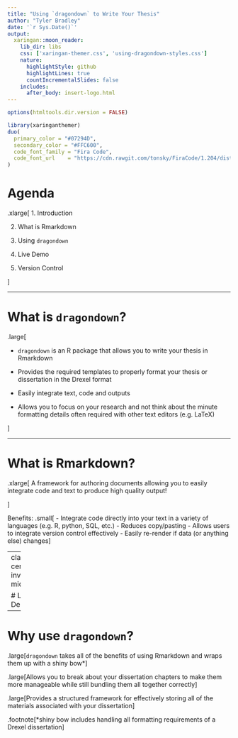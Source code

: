 ```yaml
---
title: "Using `dragondown` to Write Your Thesis"
author: "Tyler Bradley"
date: '`r Sys.Date()`'
output:
  xaringan::moon_reader:
    lib_dir: libs
    css: ['xaringan-themer.css', 'using-dragondown-styles.css']
    nature:
      highlightStyle: github
      highlightLines: true
      countIncrementalSlides: false
    includes:
      after_body: insert-logo.html
---
```




```r
options(htmltools.dir.version = FALSE)
```

```r
library(xaringanthemer)
duo(
  primary_color = "#07294D", 
  secondary_color = "#FFC600",
  code_font_family = "Fira Code",
  code_font_url    = "https://cdn.rawgit.com/tonsky/FiraCode/1.204/distr/fira_code.css"
)
```

# Agenda

.xlarge[
  1. Introduction
  
2. What is Rmarkdown

3. Using `dragondown`

4. Live Demo

5. Version Control

]

---

# What is `dragondown`?

.large[

  - `dragondown` is an R package that allows you to write your thesis in Rmarkdown
  
- Provides the required templates to properly format your thesis or dissertation in the Drexel format
  
- Easily integrate text, code and outputs 
  
- Allows you to focus on your research and not think about the minute formatting details often required with other text editors (e.g. LaTeX)
  
]
 

---

# What is Rmarkdown?

.xlarge[
A framework for authoring documents allowing you to easily integrate code and text to produce high quality output!

]

Benefits:
.small[
  - Integrate code directly into your text in a variety of languages (e.g. R, python, SQL, etc.)
- Reduces copy/pasting
- Allows users to integrate version control effectively
- Easily re-render if data (or anything else) changes
]

---
class: center, inverse, middle

# Live Demo

---

# Why use `dragondown`?

.large[`dragondown` takes all of the benefits of using Rmarkdown and wraps them up with a shiny bow*]

.large[Allows you to break about your dissertation chapters to make them more manageable while still bundling them all together correctly]

.large[Provides a structured framework for effectively storing all of the materials associated with your dissertation]

.footnote[*shiny bow includes handling all formatting requirements of a Drexel dissertation]
